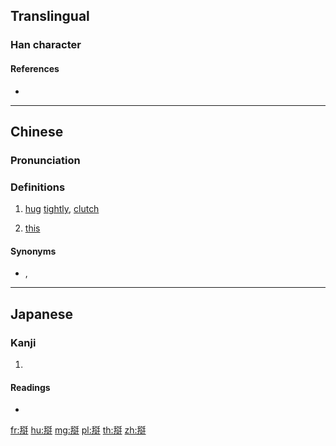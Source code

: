 ==Translingual==

===Han character===
{{Han char|rn=64|rad=手|as=10|sn=13|four=22550|canj=HQORQ,QORQ|ids=⿲手合手}}

====References====
* {{Han ref|kx=0449.081|dkj=12554|dj=0799.300|hdz=31928.010|uh=643F|ud=25663|bh=E1EE|bd=57838}}

----

==Chinese==
{{zh-forms}}

===Pronunciation===
{{zh-pron
|m=gé
|ma=y
|c=gaap3
|w=5geq
|cat=v,w:pron
}}

===Definitions===
{{zh-hanzi}}

# {{lb|zh|dialectal}} [[hug]] [[tightly]], [[clutch]]
# {{lb|zh|Wu}} [[this]]

====Synonyms====
* {{zh-l|抱}}, {{zh-l|摟}}

----

==Japanese==

===Kanji===
{{ja-kanji|grade=|rs=手10}}

# {{defn|lang=ja|sort=手10}}

====Readings====
* {{ja-readings|on=[[かく]] (kaku)|kun=}}

[[fr:搿]]
[[hu:搿]]
[[mg:搿]]
[[pl:搿]]
[[th:搿]]
[[zh:搿]]